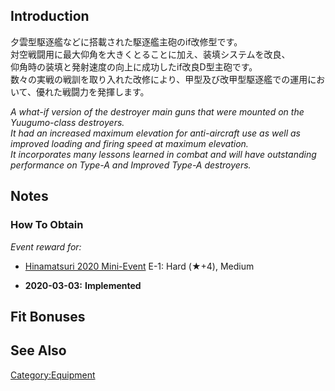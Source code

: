 {{EquipmentInfo|366}}

==Introduction==
夕雲型駆逐艦などに搭載された駆逐艦主砲のif改修型です。<br>
対空戦闘用に最大仰角を大きくとることに加え、装填システムを改良、<br>
仰角時の装填と発射速度の向上に成功したif改良D型主砲です。<br>
数々の実戦の戦訓を取り入れた改修により、甲型及び改甲型駆逐艦での運用において、優れた戦闘力を発揮します。

''A what-if version of the destroyer main guns that were mounted on the Yuugumo-class destroyers. ''<br>
''It had an increased maximum elevation for anti-aircraft use as well as improved loading and firing speed at maximum elevation.''<br>
''It incorporates many lessons learned in combat and will have outstanding performance on Type-A and Improved Type-A destroyers.''

==Notes==
<div class="mw-collapsible"><h3>How To Obtain</h3>
<div class="mw-collapsible-content">
''Event reward for:''
* [[Hinamatsuri 2020 Mini-Event]] E-1: Hard (★+4), Medium

</div></div>


<div class="mw-collapsible><h3>Updates History</h3>
<div class="mw-collapsible-content>
* '''2020-03-03:''' '''Implemented'''
</div></div>

==Fit Bonuses==
{{:12.7cm Twin Gun Mount Model D Kai 3/Bonuses}}

==See Also==
{{Equipmentlist}}
[[Category:Equipment]]